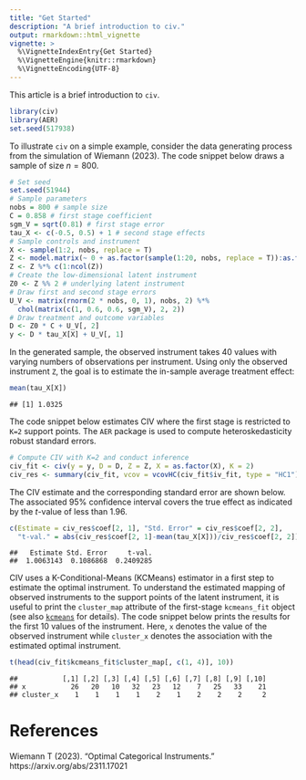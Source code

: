 ```yaml
---
title: "Get Started"
description: "A brief introduction to civ."
output: rmarkdown::html_vignette
vignette: >
  %\VignetteIndexEntry{Get Started}
  %\VignetteEngine{knitr::rmarkdown}
  %\VignetteEncoding{UTF-8}
---
```


This article is a brief introduction to ``civ``.


```r
library(civ)
library(AER)
set.seed(517938)
```

To illustrate ``civ`` on a simple example, consider the data generating process from the simulation of Wiemann (2023). The code snippet below draws a sample of size $n=800$.


```r
# Set seed
set.seed(51944)
# Sample parameters
nobs = 800 # sample size
C = 0.858 # first stage coefficient
sgm_V = sqrt(0.81) # first stage error
tau_X <- c(-0.5, 0.5) + 1 # second stage effects
# Sample controls and instrument
X <- sample(1:2, nobs, replace = T)
Z <- model.matrix(~ 0 + as.factor(sample(1:20, nobs, replace = T)):as.factor(X))
Z <- Z %*% c(1:ncol(Z))
# Create the low-dimensional latent instrument
Z0 <- Z %% 2 # underlying latent instrument
# Draw first and second stage errors
U_V <- matrix(rnorm(2 * nobs, 0, 1), nobs, 2) %*%
  chol(matrix(c(1, 0.6, 0.6, sgm_V), 2, 2))
# Draw treatment and outcome variables
D <- Z0 * C + U_V[, 2]
y <- D * tau_X[X] + U_V[, 1]
```

In the generated sample, the observed instrument takes 40 values with varying numbers of observations per instrument. Using only the observed instrument ``Z``, the goal is to estimate the in-sample average treatment effect:

```r
mean(tau_X[X])
```

```
## [1] 1.0325
```


The  code snippet below estimates CIV where the first stage is restricted to ``K=2`` support points. The ``AER`` package is used to compute heteroskedasticity robust standard errors.



```r
# Compute CIV with K=2 and conduct inference
civ_fit <- civ(y = y, D = D, Z = Z, X = as.factor(X), K = 2)
civ_res <- summary(civ_fit, vcov = vcovHC(civ_fit$iv_fit, type = "HC1"))
```

The CIV estimate and the corresponding standard error are shown below. The associated 95\% confidence interval covers the true effect as indicated by the _t_-value of less than 1.96.

```r
c(Estimate = civ_res$coef[2, 1], "Std. Error" = civ_res$coef[2, 2],
  "t-val." = abs(civ_res$coef[2, 1]-mean(tau_X[X]))/civ_res$coef[2, 2])
```

```
##   Estimate Std. Error     t-val. 
##  1.0063143  0.1086868  0.2409285
```

CIV uses a K-Conditional-Means (KCMeans) estimator in a first step to estimate the optimal instrument. To understand the estimated mapping of observed instruments to the support points of the latent instrument, it is useful to print the ``cluster_map`` attribute of the first-stage ``kcmeans_fit`` object (see also [``kcmeans``](https://www.thomaswiemann.com/kcmeans/) for details). The code snippet below prints the results for the first 10 values of the instrument. Here, ``x`` denotes the value of the observed instrument while ``cluster_x`` denotes the association with the estimated optimal instrument.

```r
t(head(civ_fit$kcmeans_fit$cluster_map[, c(1, 4)], 10))
```

```
##           [,1] [,2] [,3] [,4] [,5] [,6] [,7] [,8] [,9] [,10]
## x           26   20   10   32   23   12    7   25   33    21
## cluster_x    1    1    1    1    2    1    2    2    2     2
```

# References
Wiemann T (2023). "Optimal Categorical Instruments." https://arxiv.org/abs/2311.17021
